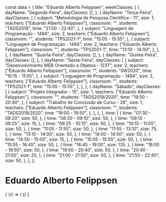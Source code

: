 const data = {
  title: "Eduardo Alberto Felippsen",
  weekClasses: [
    {
      dayName: "Segunda-Feira",
      dayClasses: [],
    },
    {
      dayName: "Terça-Feira",
      dayClasses: [
        {
          subject: "Metodologia de Pesquisa Científica - 11",
          size: 1,
          teachers: ["Eduardo Alberto Felippsen"],
          classroom: "",
          students: "TADS2019",
          time: "21:50 - 22:40",
        },
        {
          subject: "Linguagem de Programação - 1484",
          size: 2,
          teachers: ["Eduardo Alberto Felippsen"],
          classroom: "",
          students: "TPS2021-1",
          time: "15:05 - 15:55",
        },
        {
          subject: "Linguagem de Programação - 1484",
          size: 2,
          teachers: ["Eduardo Alberto Felippsen"],
          classroom: "",
          students: "TPS2021-1",
          time: "13:10 - 14:00",
        },
      ],
    },
    {
      dayName: "Quarta-Feira",
      dayClasses: [],
    },
    {
      dayName: "Quinta-Feira",
      dayClasses: [],
    },
    {
      dayName: "Sexta-Feira",
      dayClasses: [
        {
          subject: "Desenvolvimento WEB Orientado a Objetos - 1237",
          size: 2,
          teachers: ["Eduardo Alberto Felippsen"],
          classroom: "",
          students: "IIW2020",
          time: "10:15 - 11:05",
        },
        {
          subject: "Linguagem de Programação - 1484",
          size: 2,
          teachers: ["Eduardo Alberto Felippsen"],
          classroom: "",
          students: "TPS2021-1",
          time: "15:05 - 15:55",
        },
      ],
    },
    {
      dayName: "Sábado",
      dayClasses: [
        {
          subject: "Projeto Integrador - 15",
          size: 1,
          teachers: ["Eduardo Alberto Felippsen"],
          classroom: "",
          students: "TADS2019/2020",
          time: "19:50 - 20:40",
        },
        {
          subject: "Trabalho de Conclusão de Curso - 26",
          size: 1,
          teachers: ["Eduardo Alberto Felippsen"],
          classroom: "",
          students: "TADS2019/2020",
          time: "19:00 - 19:50",
        },
      ],
    },
  ],
  time: [
    {
      time: "07:30 - 08:20",
      size: 50,
    },
    {
      time: "08:20 - 09:10",
      size: 50,
    },
    {
      time: "09:10 - 09:25",
      size: 15,
    },
    {
      time: "09:25 - 10:15",
      size: 50,
    },
    {
      time: "10:15 - 11:05",
      size: 50,
    },
    {
      time: "11:05 - 11:55",
      size: 50,
    },
    {
      time: "11:55 - 13:10",
      size: 75,
    },
    {
      time: "13:10 - 14:00",
      size: 50,
    },
    {
      time: "14:00 - 14:50",
      size: 50,
    },
    {
      time: "14:50 - 15:05",
      size: 15,
    },
    {
      time: "15:05 - 15:55",
      size: 50,
    },
    {
      time: "15:55 - 16:45",
      size: 50,
    },
    {
      time: "16:45 - 19:00",
      size: 135,
    },
    {
      time: "19:00 - 19:50",
      size: 50,
    },
    {
      time: "19:50 - 20:40",
      size: 50,
    },
    {
      time: "20:40 - 21:00",
      size: 20,
    },
    {
      time: "21:00 - 21:50",
      size: 50,
    },
    {
      time: "21:50 - 22:40",
      size: 50,
    },
  ],
};

# Eduardo Alberto Felippsen

<div>
  {
    <BrowserOnly>
      {() => (
        <Grid
          title={data.title}
          weekClasses={data.weekClasses}
          time={data.time}
        />
      )}
    </BrowserOnly>
  }
</div>

